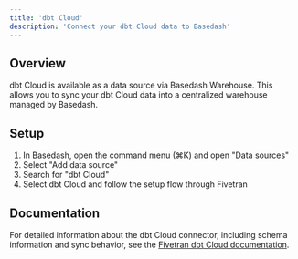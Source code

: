 ```yaml
---
title: 'dbt Cloud'
description: 'Connect your dbt Cloud data to Basedash'
---
```


## Overview

dbt Cloud is available as a data source via Basedash Warehouse. This allows you to sync your dbt Cloud data into a centralized warehouse managed by Basedash.

## Setup

1. In Basedash, open the command menu (⌘K) and open "Data sources"
2. Select "Add data source"
3. Search for "dbt Cloud"
4. Select dbt Cloud and follow the setup flow through Fivetran

## Documentation

For detailed information about the dbt Cloud connector, including schema information and sync behavior, see the [Fivetran dbt Cloud documentation](https://fivetran.com/docs/connectors/applications/dbt-cloud).
